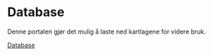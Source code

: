 # Database

Denne portalen gjør det mulig å laste ned kartlagene for videre bruk.

[Database](https://maps-test.nina.no/datasets/localEA) 